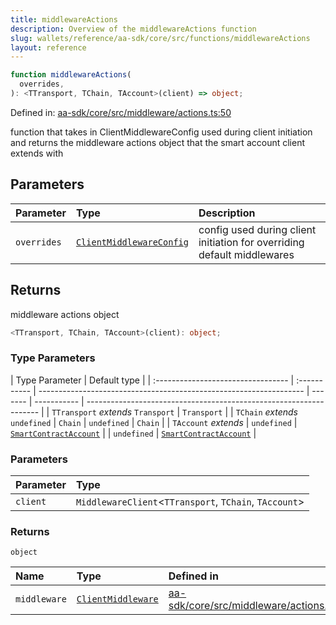 ```yaml
---
title: middlewareActions
description: Overview of the middlewareActions function
slug: wallets/reference/aa-sdk/core/src/functions/middlewareActions
layout: reference
---
```


```ts
function middlewareActions(
  overrides,
): <TTransport, TChain, TAccount>(client) => object;
```

Defined in: [aa-sdk/core/src/middleware/actions.ts:50](https://github.com/alchemyplatform/aa-sdk/blob/49e74eee8606f480b200b4612d00d950da8a8742/aa-sdk/core/src/middleware/actions.ts#L50)

function that takes in ClientMiddlewareConfig used during client initiation
and returns the middleware actions object that the smart account client extends with

## Parameters

| Parameter   | Type                                                                   | Description                                                             |
| :---------- | :--------------------------------------------------------------------- | :---------------------------------------------------------------------- |
| `overrides` | [`ClientMiddlewareConfig`](../type-aliases/ClientMiddlewareConfig.mdx) | config used during client initiation for overriding default middlewares |

## Returns

middleware actions object

```ts
<TTransport, TChain, TAccount>(client): object;
```

### Type Parameters

| Type Parameter                     | Default type |
| :--------------------------------- | :----------- | ------------------------------------------------------------------ | ------- | ----------- | ------------------------------------------------------------------ |
| `TTransport` _extends_ `Transport` | `Transport`  |
| `TChain` _extends_ `undefined`     | `Chain`      | `undefined`                                                        | `Chain` |
| `TAccount` _extends_               | `undefined`  | [`SmartContractAccount`](../type-aliases/SmartContractAccount.mdx) |         | `undefined` | [`SmartContractAccount`](../type-aliases/SmartContractAccount.mdx) |

### Parameters

| Parameter | Type                                                    |
| :-------- | :------------------------------------------------------ |
| `client`  | `MiddlewareClient`\<`TTransport`, `TChain`, `TAccount`> |

### Returns

`object`

| Name         | Type                                                       | Defined in                                                                                                                                                                    |
| :----------- | :--------------------------------------------------------- | :---------------------------------------------------------------------------------------------------------------------------------------------------------------------------- |
| `middleware` | [`ClientMiddleware`](../type-aliases/ClientMiddleware.mdx) | [aa-sdk/core/src/middleware/actions.ts:59](https://github.com/alchemyplatform/aa-sdk/blob/49e74eee8606f480b200b4612d00d950da8a8742/aa-sdk/core/src/middleware/actions.ts#L59) |
